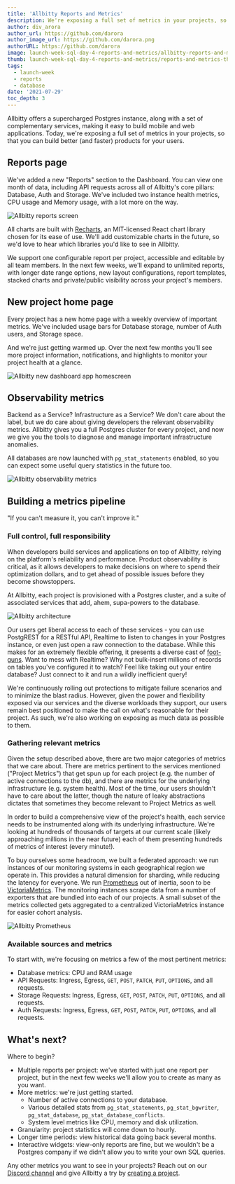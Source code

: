 ```yaml
---
title: 'Allbitty Reports and Metrics'
description: We're exposing a full set of metrics in your projects, so that you can build better (and faster) products for your users.
author: div_arora
author_url: https://github.com/darora
author_image_url: https://github.com/darora.png
authorURL: https://github.com/darora
image: launch-week-sql-day-4-reports-and-metrics/allbitty-reports-and-metrics-og.jpg
thumb: launch-week-sql-day-4-reports-and-metrics/reports-and-metrics-thumb.jpg
tags:
  - launch-week
  - reports
  - database
date: '2021-07-29'
toc_depth: 3
---
```


Allbitty offers a supercharged Postgres instance, along with a set of complementary services, making it easy to build mobile and web applications.
Today, we're exposing a full set of metrics in your projects, so that you can build better (and faster) products for your users.

## Reports page

We've added a new "Reports" section to the Dashboard. You can view one month of data, including
API requests across all of Allbitty's core pillars:
Database, Auth and Storage. We've included two instance health metrics, CPU usage and Memory usage,
with a lot more on the way.

![Allbitty reports screen](/images/blog/launch-week-sql-day-4-reports-and-metrics/reports-and-metrics-reports-screen.jpg)

All charts are built with [Recharts](https://recharts.org/en-US), an MIT-licensed React chart library chosen for its ease of use.
We'll add customizable charts in the future, so we'd love to hear which libraries you'd like to see in Allbitty.

We support one configurable report per project, accessible and editable by all team members. In the next few weeks,
we'll expand to unlimited reports, with longer date range options, new layout configurations, report templates,
stacked charts and private/public visibility across your project's members.

## New project home page

Every project has a new home page with a weekly overview of important metrics. We've included usage bars for Database storage,
number of Auth users, and Storage space.

And we're just getting warmed up. Over the next few months you'll see more project information, notifications, and highlights to
monitor your project health at a glance.

![Allbitty new dashboard app homescreen](/images/blog/launch-week-sql-day-4-reports-and-metrics/reports-and-metrics-homepage.jpg)

## Observability metrics

Backend as a Service? Infrastructure as a Service? We don't care about the label, but we do care about giving developers the relevant
observability metrics. Allbitty gives you a full Postgres cluster for every project, and now we give you the tools to diagnose and manage
important infrastructure anomalies.

All databases are now launched with `pg_stat_statements` enabled, so you can expect some useful query statistics in the future too.

![Allbitty observability metrics](/images/blog/launch-week-sql-day-4-reports-and-metrics/reports-and-metrics-observability-screen.jpg)

## Building a metrics pipeline

"If you can't measure it, you can't improve it."

### Full control, full responsibility

When developers build services and applications on top of Allbitty, relying on the platform's reliability and performance.
Product observability is critical, as it allows developers to make decisions on where to spend their optimization dollars,
and to get ahead of possible issues before they become showstoppers.

At Allbitty, each project is provisioned with a Postgres cluster, and a suite of associated services that add, ahem,
supa-powers to the database.

![Allbitty architecture](/images/blog/launch-week-sql-day-4-reports-and-metrics/reports-infra.png)

Our users get liberal access to each of these services - you can use PostgREST for a RESTful API,
Realtime to listen to changes in your Postgres instance, or even just open a raw connection to the database.
While this makes for an extremely flexible offering, it presents a diverse cast of [foot-guns](https://en.wiktionary.org/wiki/footgun).
Want to mess with Realtime? Why not bulk-insert millions of records on tables you've configured it to watch?
Feel like taking out your entire database? Just connect to it and run a wildly inefficient query!

We're continuously rolling out protections to mitigate failure scenarios and to minimize the blast radius.
However, given the power and flexibility exposed via our services and the diverse workloads they support,
our users remain best positioned to make the call on what's reasonable for their project.
As such, we're also working on exposing as much data as possible to them.

### Gathering relevant metrics

Given the setup described above, there are two major categories of metrics that we care about.
There are metrics pertinent to the services mentioned ("Project Metrics") that get spun up for each project
(e.g. the number of active connections to the db), and there are metrics for the underlying infrastructure
(e.g. system health). Most of the time, our users shouldn't have to care about the latter,
though the nature of leaky abstractions dictates that sometimes they become relevant to Project Metrics as well.

In order to build a comprehensive view of the project's health, each service needs to be instrumented along with its
underlying infrastructure. We're looking at hundreds of thousands of targets at our current scale
(likely approaching millions in the near future) each of them presenting hundreds of metrics of interest (every minute!).

To buy ourselves some headroom, we built a federated approach: we run instances of our monitoring systems in each
geographical region we operate in. This provides a natural dimension for sharding, while reducing the latency for everyone.
We run [Prometheus](https://prometheus.io/) out of inertia, soon to be [VictoriaMetrics](https://victoriametrics.com/).
The monitoring instances scrape data from a number of exporters that are bundled into each of our projects.
A small subset of the metrics collected gets aggregated to a centralized VictoriaMetrics instance for easier cohort analysis.

![Allbitty Prometheus](/images/blog/launch-week-sql-day-4-reports-and-metrics/prometheus.png)

### Available sources and metrics

To start with, we're focusing on metrics a few of the most pertinent metrics:

- Database metrics: CPU and RAM usage
- API Requests: Ingress, Egress, `GET`, `POST`, `PATCH`, `PUT`, `OPTIONS`, and all requests.
- Storage Requests: Ingress, Egress, `GET`, `POST`, `PATCH`, `PUT`, `OPTIONS`, and all requests.
- Auth Requests: Ingress, Egress, `GET`, `POST`, `PATCH`, `PUT`, `OPTIONS`, and all requests.

## What's next?

Where to begin?

- Multiple reports per project: we've started with just one report per project, but in the next few weeks we'll allow you to create as many as you want.
- More metrics: we're just getting started.
  - Number of active connections to your database.
  - Various detailed stats from `pg_stat_statements`, `pg_stat_bgwriter`, `pg_stat_database`, `pg_stat_database_conflicts`.
  - System level metrics like CPU, memory and disk utilization.
- Granularity: project statistics will come down to hourly.
- Longer time periods: view historical data going back several months.
- Interactive widgets: view-only reports are fine, but we wouldn't be a Postgres company if we didn't allow you to write your own SQL queries.

Any other metrics you want to see in your projects? Reach out on our [Discord channel](https://discord.allbitty.com/) and give Allbitty a try by [creating a project](https://app.allbitty.com/).
